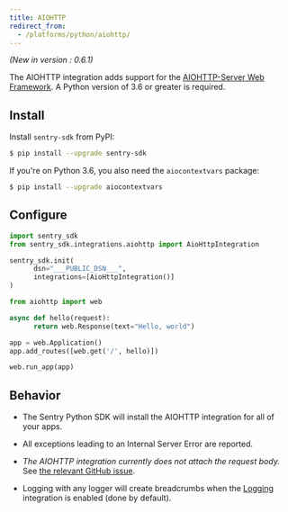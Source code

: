 ```yaml
---
title: AIOHTTP
redirect_from:
  - /platforms/python/aiohttp/
---
```


_(New in version : 0.6.1)_

The AIOHTTP integration adds support for the [AIOHTTP-Server Web
Framework](https://docs.aiohttp.org/en/stable/web.html). A Python version of
3.6 or greater is required.

## Install

Install `sentry-sdk` from PyPI:

```bash
$ pip install --upgrade sentry-sdk
```

If you're on Python 3.6, you also need the `aiocontextvars` package:

```bash
$ pip install --upgrade aiocontextvars
```

## Configure

```python
import sentry_sdk
from sentry_sdk.integrations.aiohttp import AioHttpIntegration

sentry_sdk.init(
      dsn="___PUBLIC_DSN___",
      integrations=[AioHttpIntegration()]
)

from aiohttp import web

async def hello(request):
      return web.Response(text="Hello, world")

app = web.Application()
app.add_routes([web.get('/', hello)])

web.run_app(app)
```

## Behavior

- The Sentry Python SDK will install the AIOHTTP integration for all of your apps.

- All exceptions leading to an Internal Server Error are reported.

- _The AIOHTTP integration currently does not attach the request body._ See
  [the relevant GitHub
  issue](https://github.com/getsentry/sentry-python/issues/220).

- Logging with any logger will create breadcrumbs when
  the [Logging](/platforms/python/guides/logging/)
  integration is enabled (done by default).
